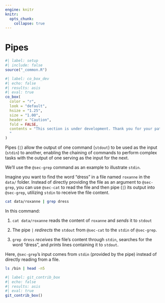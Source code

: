 ```yaml
---
engine: knitr
knitr:
  opts_chunk: 
    collapse: true
---
```


# Pipes {#sec-pipes}

```r
#| label: setup
#| include: false
source("_common.R")
```

```r
#| label: co_box_dev
#| echo: false
#| results: asis
#| eval: true
co_box(
  color = "r",
  look = "default", 
  hsize = "1.25", 
  size = "1.00", 
  header = "Caution", 
  fold = FALSE,
  contents = "This section is under development. Thank you for your patience.
  "
)
```

Pipes (`|`) allow the output of one command (`stdout`) to be used as the input (`stdin`) to another, enabling the chaining of commands to perform complex tasks with the output of one serving as the input for the next.

We'll use the <code>@sec-grep</code> command as an example to illustrate `stdin`. 

Imagine you want to find the word "dress" in a file named `roxanne` in the `data/` folder. Instead of directly providing the file as an argument to <code>@sec-grep</code>, you can use <code>@sec-cat</code> to read the file and then pipe (`|`) its output into <code>@sec-grep</code>, utilizing `stdin` to receive the file content.

```bash
cat data/roxanne | grep dress
```

In this command:

1. `cat data/roxanne` reads the content of `roxanne` and *sends* it to `stdout`

2. The pipe `|` *redirects* the `stdout` from <code>@sec-cat</code> to the `stdin` of <code>@sec-grep</code>.

3. `grep dress` *receives* the file's content through `stdin`, searches for the word "dress", and *prints* lines containing it to `stdout`.

Here, <code>@sec-grep</code>'s input comes from `stdin` (provided by the pipe) instead of directly reading from a file.

```bash
ls /bin | head -n5
```

```r
#| label: git_contrib_box
#| echo: false
#| results: asis
#| eval: true
git_contrib_box()
```
